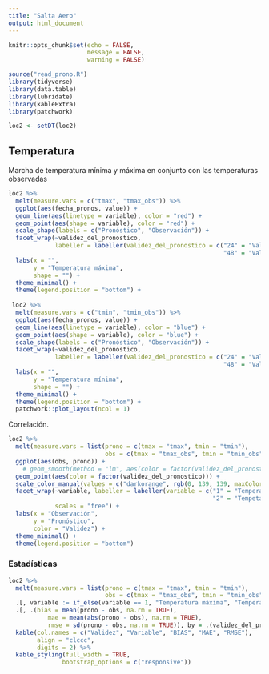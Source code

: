 ```yaml
---
title: "Salta Aero"
output: html_document
---
```



```r
knitr::opts_chunk$set(echo = FALSE,
                      message = FALSE,
                      warning = FALSE)

source("read_prono.R")
library(tidyverse)
library(data.table)
library(lubridate)
library(kableExtra)
library(patchwork)

loc2 <- setDT(loc2)
```

## Temperatura

Marcha de temperatura mínima y máxima en conjunto con las temperaturas observadas

```r
loc2 %>% 
  melt(measure.vars = c("tmax", "tmax_obs")) %>% 
  ggplot(aes(fecha_pronos, value)) +
  geom_line(aes(linetype = variable), color = "red") +
  geom_point(aes(shape = variable), color = "red") +
  scale_shape(labels = c("Pronóstico", "Observación")) +
  facet_wrap(~validez_del_pronostico, 
             labeller = labeller(validez_del_pronostico = c("24" = "Validez 24 hs", 
                                                            "48" = "Validez 48 hs"))) +
  labs(x = "",
       y = "Temperatura máxima",
       shape = "") +
  theme_minimal() +
  theme(legend.position = "bottom") +
  
 loc2 %>% 
  melt(measure.vars = c("tmin", "tmin_obs")) %>% 
  ggplot(aes(fecha_pronos, value)) +
  geom_line(aes(linetype = variable), color = "blue") +
  geom_point(aes(shape = variable), color = "blue") +
  scale_shape(labels = c("Pronóstico", "Observación")) +
  facet_wrap(~validez_del_pronostico, 
             labeller = labeller(validez_del_pronostico = c("24" = "Validez 24 hs", 
                                                            "48" = "Validez 48 hs"))) +
  labs(x = "",
       y = "Temperatura mínima",
       shape = "") +
  theme_minimal() +
  theme(legend.position = "bottom") +
  patchwork::plot_layout(ncol = 1) 
```

Correlación.

```r
loc2 %>%
  melt(measure.vars = list(prono = c(tmax = "tmax", tmin = "tmin"), 
                           obs = c(tmax = "tmax_obs", tmin = "tmin_obs"))) %>% 
  ggplot(aes(obs, prono)) +
    # geom_smooth(method = "lm", aes(color = factor(validez_del_pronostico))) +
  geom_point(aes(color = factor(validez_del_pronostico))) +
  scale_color_manual(values = c("darkorange", rgb(0, 139, 139, maxColorValue = 255))) +
  facet_wrap(~variable, labeller = labeller(variable = c("1" = "Temperatura máxima",
                                                         "2" = "Tempetatura mínima")),
             scales = "free") +
  labs(x = "Observación", 
       y = "Pronóstico",
       color = "Validez") +
  theme_minimal() +
  theme(legend.position = "bottom")
```

### Estadísticas
```r
loc2 %>%
  melt(measure.vars = list(prono = c(tmax = "tmax", tmin = "tmin"), 
                           obs = c(tmax = "tmax_obs", tmin = "tmin_obs"))) %>% 
  .[, variable := if_else(variable == 1, "Temperatura máxima", "Temperatura mínima")] %>% 
  .[, .(bias = mean(prono - obs, na.rm = TRUE),
           mae = mean(abs(prono - obs), na.rm = TRUE),
           rmse = sd(prono - obs, na.rm = TRUE)), by = .(validez_del_pronostico, variable)] %>% 
  kable(col.names = c("Validez", "Variable", "BIAS", "MAE", "RMSE"),
        align = "clccc",
        digits = 2) %>% 
  kable_styling(full_width = TRUE,
               bootstrap_options = c("responsive")) 
```

